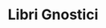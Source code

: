---
title: Libri Gnostici
description: Biblioteca Gnostica Internazionale
template: splash
lang: it
hero:
  tagline: Benvenuti a Studi Gnostici
  image:
    file: ../../../assets/sol-de-acuario.webp
  actions:
    - text: Vedi i libri
      link: educacion-fundamental/prefacio
      icon: right-arrow
    - text: Più informazioni sul Corso di Gnosi
      link: https://starlight.astro.build
      icon: external
      variant: minimal
---